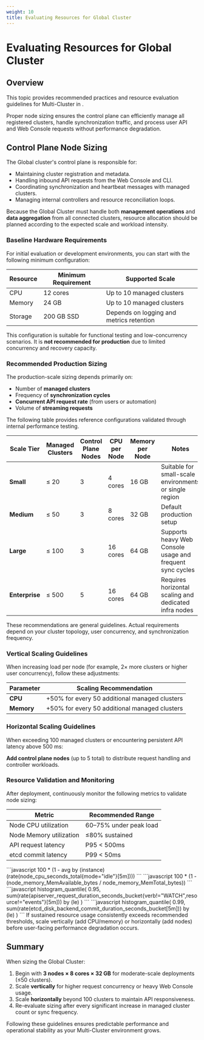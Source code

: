 ```yaml
---
weight: 10
title: Evaluating Resources for Global Cluster
---
```


# Evaluating Resources for Global Cluster

## Overview

This topic provides recommended practices and resource evaluation guidelines for Multi-Cluster in <Term name="productShort" />.

Proper node sizing ensures the control plane can efficiently manage all registered clusters, handle synchronization traffic, and process user API and Web Console requests without performance degradation.

## Control Plane Node Sizing

The Global cluster's control plane is responsible for:

- Maintaining cluster registration and metadata.
- Handling inbound API requests from the Web Console and CLI.
- Coordinating synchronization and heartbeat messages with managed clusters.
- Managing internal controllers and resource reconciliation loops.

Because the Global Cluster must handle both **management operations** and **data aggregation** from all connected clusters, resource allocation should be planned according to the expected scale and workload intensity.

### Baseline Hardware Requirements

For initial evaluation or development environments, you can start with the following minimum configuration:

| Resource | Minimum Requirement | Supported Scale                          |
| -------- | ------------------- | ---------------------------------------- |
| CPU      | 12 cores            | Up to 10 managed clusters                |
| Memory   | 24 GB               | Up to 10 managed clusters                |
| Storage  | 200 GB SSD          | Depends on logging and metrics retention |

This configuration is suitable for functional testing and low-concurrency scenarios.
It is **not recommended for production** due to limited concurrency and recovery capacity.

### Recommended Production Sizing

The production-scale sizing depends primarily on:

- Number of **managed clusters**
- Frequency of **synchronization cycles**
- **Concurrent API request rate** (from users or automation)
- Volume of **streaming requests**

The following table provides reference configurations validated through internal performance testing.

| Scale Tier     | Managed Clusters | Control Plane Nodes | CPU per Node | Memory per Node | Notes                                                     |
| -------------- | ---------------- | ------------------- | ------------ | --------------- | --------------------------------------------------------- |
| **Small**      | ≤ 20             | 3                   | 4 cores      | 16 GB           | Suitable for small-scale environments or single region    |
| **Medium**     | ≤ 50             | 3                   | 8 cores      | 32 GB           | Default production setup                                  |
| **Large**      | ≤ 100            | 3                   | 16 cores     | 64 GB           | Supports heavy Web Console usage and frequent sync cycles |
| **Enterprise** | ≤ 500            | 5                   | 16 cores     | 64 GB           | Requires horizontal scaling and dedicated infra nodes     |

<Directive type="warning">
  These recommendations are general guidelines. Actual requirements depend on your cluster topology, user concurrency, and synchronization frequency.
</Directive>

### Vertical Scaling Guidelines

When increasing load per node (for example, 2× more clusters or higher user concurrency), follow these adjustments:

| Parameter  | Scaling Recommendation                        |
| ---------- | --------------------------------------------- |
| **CPU**    | +50% for every 50 additional managed clusters |
| **Memory** | +50% for every 50 additional managed clusters |

### Horizontal Scaling Guidelines

When exceeding 100 managed clusters or encountering persistent API latency above 500 ms:

**Add control plane nodes** (up to 5 total) to distribute request handling and controller workloads.

### Resource Validation and Monitoring

After deployment, continuously monitor the following metrics to validate node sizing:

| Metric                  | Recommended Range      |
| ----------------------- | ---------------------- |
| Node CPU utilization    | 60–75% under peak load |
| Node Memory utilization | ≤80% sustained         |
| API request latency     | P95 \< 500ms           |
| etcd commit latency     | P99 \< 50ms            |

<Tabs>
  <Tab label="Node CPU utilization">
    ```javascript
    100 * (1 - avg by (instance)(rate(node_cpu_seconds_total{mode="idle"}[5m])))
    ```
  </Tab>

  <Tab label="Node Memory utilization">
    ```javascript
    100 * (1 - (node_memory_MemAvailable_bytes / node_memory_MemTotal_bytes))
    ```
  </Tab>

  <Tab label="API request latency">
    ```javascript
    histogram_quantile(
      0.95,
      sum(rate(apiserver_request_duration_seconds_bucket{verb!="WATCH",resource!="events"}[5m])) by (le)
    )
    ```
  </Tab>

  <Tab label="etcd commit latency">
    ```javascript
    histogram_quantile(
      0.99,
      sum(rate(etcd_disk_backend_commit_duration_seconds_bucket[5m])) by (le)
    )
    ```
  </Tab>
</Tabs>

<Directive type="note">
  If sustained resource usage consistently exceeds recommended thresholds, scale vertically (add CPU/memory) or horizontally (add nodes) before user-facing performance degradation occurs.
</Directive>

## Summary

When sizing the Global Cluster:

1. Begin with **3 nodes × 8 cores × 32 GB** for moderate-scale deployments (≤50 clusters).
2. Scale **vertically** for higher request concurrency or heavy Web Console usage.
3. Scale **horizontally** beyond 100 clusters to maintain API responsiveness.
4. Re-evaluate sizing after every significant increase in managed cluster count or sync frequency.

Following these guidelines ensures predictable performance and operational stability as your Multi-Cluster environment grows.
